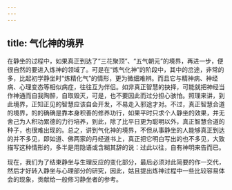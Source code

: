 ```yaml
---
---
---
```

title: 气化神的境界
---




在静坐的过程中，如果真正到达了“三花聚顶”、“五气朝元”的境界，再进一步，便很自然的要进入炼神的领域了。可是在“炼气化神”的阶段中，其中的岔途，非常的多，比起初学静坐时“炼精化气”的情形，更为微细难辨。而且它与精神病、神经病、心理变态等相似病症，往往互为伴侣。如非真正智慧的抉择，可能就把神经当作神通而自我陶醉，自取毁灭，可是，也不要因此而过分担心骇怕。照理来讲，到此境界，正知正见的智慧应该自会开发，不易走入邪途才对。不过，真正智慧合道的境界，的的确确是靠本身积善的修养功行，如果平时只求个人静坐的效果，并无舍己为人积功累德的力行培养，到此，除了比平日更为聪明以外，真正智慧合道的种子，也很难出现的。总之，讲到气化神的境界，不但从事静坐的人能够真正到达的并不多见，即如道、佛两家的丹经道书上，真正把它明白写出的也不多见，大致描写这种情形的，多半是用隐语或含糊其辞的说：过此以往，自有神明来告而已。

现在，我们为了结束静坐与生理反应的变化部分，最后必须对此简要的作一交代，然后才好转入静坐与心理部分的研究，因此，姑且提出炼神过程中一些比较容易体会的现象，贡献给一般修习静坐者的参考。